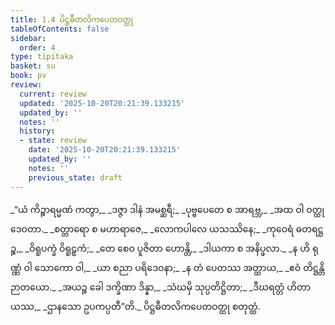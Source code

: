 ```yaml
---
title: 1.4 ပိဋ္ဌဓီတလိကပေတဝတ္ထု
tableOfContents: false
sidebar:
  order: 4
type: tipitaka
basket: su
book: pv
review:
  current: review
  updated: '2025-10-20T20:21:39.133215'
  updated_by: ''
  notes: ''
  history:
  - state: review
    date: '2025-10-20T20:21:39.133215'
    updated_by: ''
    notes: ''
    previous_state: draft
---
```



<DynamicBreadcrumb />


<ReviewStatus review={frontmatter.review} showDetails={true} />

<HypothesisAnnotation frontmatter={frontmatter} />

<Division number="10" book="pv" e="ch" v="19" p="128">

<Paragraph number="14" type="verses" book="pv">
_“ယံ ကိဉ္စာရမ္မဏံ ကတွာ,_  
_ဒဇ္ဇာ ဒါနံ အမစ္ဆရီ;_  
_ပုဗ္ဗပေတေ စ အာရဗ္ဘ,_  
_အထ ဝါ ဝတ္ထုဒေဝတာ._  

</Paragraph>

</Division>
<Division number="11" book="pv" e="ch" v="19" p="128">

<Paragraph number="15" type="verses" book="pv">
_စတ္တာရော စ မဟာရာဇေ,_  
_လောကပါလေ ယသဿိနေ;_  
_ကုဝေရံ ဓတရဋ္ဌဉ္စ,_  
_ဝိရူပက္ခံ ဝိရူဠှကံ;_  
_တေ စေဝ ပူဇိတာ ဟောန္တိ,_  
_ဒါယကာ စ အနိပ္ဖလာ._  

</Paragraph>

</Division>
<Division number="12" book="pv" e="ch" v="19" p="129">

<Paragraph number="16" type="verses" book="pv">
_န ဟိ ရုဏ္ဏံ ဝါ သောကော ဝါ,_  
_ယာ စညာ ပရိဒေဝနာ;_  
_န တံ ပေတဿ အတ္ထာယ,_  
_ဧဝံ တိဋ္ဌန္တိ ဉာတယော._  

</Paragraph>

</Division>
<Division number="13" book="pv" e="ch" v="19" p="129">

<Paragraph number="17" type="verses" book="pv">
_အယဉ္စ ခေါ ဒက္ခိဏာ ဒိန္နာ,_  
_သံဃမှိ သုပ္ပတိဋ္ဌိတာ;_  
_ဒီဃရတ္တံ ဟိတာယဿ,_  
_ဌာနသော ဥပကပ္ပတီ”တိ._  


</Paragraph>
</Division>

<Paragraph number="18" type="center" book="pv">
ပိဋ္ဌဓီတလိကပေတဝတ္ထု စတုတ္ထံ.
</Paragraph>